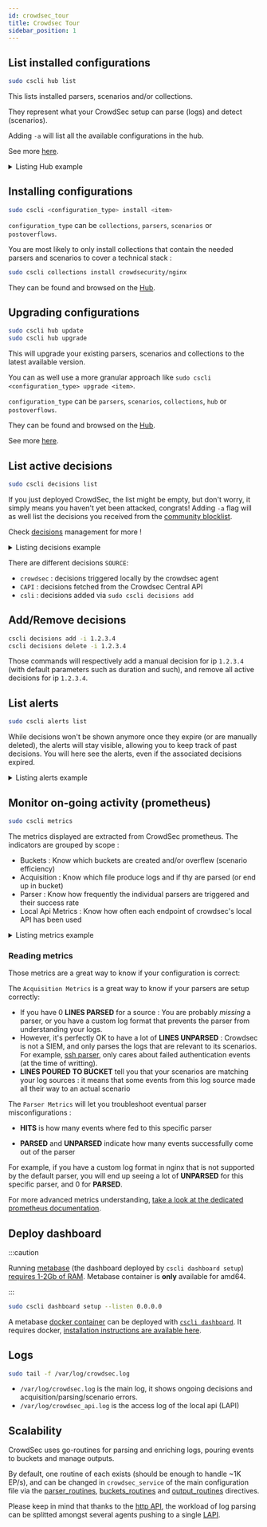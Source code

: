 ```yaml
---
id: crowdsec_tour
title: Crowdsec Tour
sidebar_position: 1
---
```


## List installed configurations

```bash
sudo cscli hub list
```

This lists installed parsers, scenarios and/or collections. 

They represent what your CrowdSec setup can parse (logs) and detect (scenarios). 

Adding `-a` will list all the available configurations in the hub.

See more [here](/user_guides/hub_management.md).

<details>
  <summary>Listing Hub example</summary>

```bash
sudo cscli hub list
INFO[0000] Loaded 13 collecs, 17 parsers, 21 scenarios, 3 post-overflow parsers 
INFO[0000] unmanaged items : 23 local, 0 tainted        
INFO[0000] PARSERS:                                     
--------------------------------------------------------------------------------------------------------------
 NAME                            📦 STATUS    VERSION  LOCAL PATH                                             
--------------------------------------------------------------------------------------------------------------
 crowdsecurity/mysql-logs        ✔️  enabled  0.1      /etc/crowdsec/parsers/s01-parse/mysql-logs.yaml        
 crowdsecurity/sshd-logs         ✔️  enabled  0.1      /etc/crowdsec/parsers/s01-parse/sshd-logs.yaml         
 crowdsecurity/dateparse-enrich  ✔️  enabled  0.1      /etc/crowdsec/parsers/s02-enrich/dateparse-enrich.yaml 
 crowdsecurity/whitelists        ✔️  enabled  0.1      /etc/crowdsec/parsers/s02-enrich/whitelists.yaml       
 crowdsecurity/geoip-enrich      ✔️  enabled  0.2      /etc/crowdsec/parsers/s02-enrich/geoip-enrich.yaml     
 crowdsecurity/syslog-logs       ✔️  enabled  0.1      /etc/crowdsec/parsers/s00-raw/syslog-logs.yaml         
--------------------------------------------------------------------------------------------------------------
INFO[0000] SCENARIOS:                                   
-------------------------------------------------------------------------------------
 NAME                    📦 STATUS    VERSION  LOCAL PATH                            
-------------------------------------------------------------------------------------
 crowdsecurity/mysql-bf  ✔️  enabled  0.1      /etc/crowdsec/scenarios/mysql-bf.yaml 
 crowdsecurity/ssh-bf    ✔️  enabled  0.1      /etc/crowdsec/scenarios/ssh-bf.yaml   
-------------------------------------------------------------------------------------
INFO[0000] COLLECTIONS:                                 
---------------------------------------------------------------------------------
 NAME                 📦 STATUS    VERSION  LOCAL PATH                           
---------------------------------------------------------------------------------
 crowdsecurity/mysql  ✔️  enabled  0.1      /etc/crowdsec/collections/mysql.yaml 
 crowdsecurity/sshd   ✔️  enabled  0.1      /etc/crowdsec/collections/sshd.yaml  
 crowdsecurity/linux  ✔️  enabled  0.2      /etc/crowdsec/collections/linux.yaml 
---------------------------------------------------------------------------------
INFO[0000] POSTOVERFLOWS:                               
--------------------------------------
 NAME  📦 STATUS  VERSION  LOCAL PATH 
--------------------------------------
--------------------------------------

```
</details>

## Installing configurations

```bash
sudo cscli <configuration_type> install <item>
```

`configuration_type` can be `collections`, `parsers`, `scenarios` or `postoverflows`.

You are most likely to only install collections that contain the needed parsers and scenarios to cover a technical stack :

```bash
sudo cscli collections install crowdsecurity/nginx
```

They can be found and browsed on the [Hub](https://hub.crowdsec.net/browse/#configurations).


## Upgrading configurations

```bash
sudo cscli hub update
sudo cscli hub upgrade
```

This will upgrade your existing parsers, scenarios and collections to the latest available version.

You can as well use a more granular approach like `sudo cscli <configuration_type> upgrade <item>`.

`configuration_type` can be `parsers`, `scenarios`, `collections`, `hub` or `postoverflows`.

They can be found and browsed on the [Hub](https://hub.crowdsec.net/browse/#configurations).

See more [here](/user_guides/hub_management.md).


## List active decisions


```bash
sudo cscli decisions list
```

If you just deployed CrowdSec, the list might be empty, but don't worry, it simply means you haven't yet been attacked, congrats! Adding `-a` flag will as well list the decisions you received from the [community blocklist](/central_api/intro.md).

Check [decisions](/user_guides/hub_management.md) management for more !

<details>
  <summary>Listing decisions example</summary>

```bash
sudo cscli decisions list
+-----+-----------+-------------+------------------------------------+--------+---------+----+--------+--------------------+----------+
| ID  | SOURCE    | SCOPE:VALUE |               REASON               | ACTION | COUNTRY | AS | EVENTS |     EXPIRATION     | ALERT ID |
+-----+-----------+-------------+------------------------------------+--------+---------+----+--------+--------------------+----------+
| 802 | cscli     | Ip:1.2.3.5  | manual 'ban' from                  | ban    |         |    |      1 | 3h50m58.10039043s  |     802  |
|     |           |             | 'b76cc7b1bbdc489e93909d2043031de8' |        |         |    |        |                    |          |
| 801 | crowdsec  | Ip:1.2.3.4  | crowdsecurity/ssh-bf               | ban    |         |    |      6 | 3h59m45.100387557s |     801  |
+-----+-----------+-------------+------------------------------------+--------+---------+----+--------+--------------------+----------+
```
</details>

There are different decisions `SOURCE`:

  - `crowdsec` : decisions triggered locally by the crowdsec agent 
  - `CAPI` : decisions fetched from the Crowdsec Central API
  - `csli` : decisions added via `sudo cscli decisions add`

## Add/Remove decisions

```bash
cscli decisions add -i 1.2.3.4
cscli decisions delete -i 1.2.3.4
```

Those commands will respectively add a manual decision for ip `1.2.3.4` (with default parameters such as duration and such), and remove all active decisions for ip `1.2.3.4`.



## List alerts

```bash
sudo cscli alerts list
```

While decisions won't be shown anymore once they expire (or are manually deleted), the alerts will stay visible, allowing you to keep track of past decisions.
You will here see the alerts, even if the associated decisions expired.

<details>
  <summary>Listing alerts example</summary>

```bash
sudo cscli alerts list --since 1h
+----+-------------+----------------------------+---------+----+-----------+---------------------------+
| ID | SCOPE:VALUE |           REASON           | COUNTRY | AS | DECISIONS |        CREATED AT         |
+----+-------------+----------------------------+---------+----+-----------+---------------------------+
|  5 | Ip:1.2.3.6  | crowdsecurity/ssh-bf (0.1) | US      |    | ban:1     | 2020-10-29T11:33:36+01:00 |
+----+-------------+----------------------------+---------+----+-----------+---------------------------+
```
</details>


## Monitor on-going activity (prometheus)

```bash
sudo cscli metrics
```

The metrics displayed are extracted from CrowdSec prometheus.
The indicators are grouped by scope :

 - Buckets : Know which buckets are created and/or overflew (scenario efficiency)
 - Acquisition : Know which file produce logs and if thy are parsed (or end up in bucket)
 - Parser : Know how frequently the individual parsers are triggered and their success rate
 - Local Api Metrics : Know how often each endpoint of crowdsec's local API has been used

<details>
  <summary>Listing metrics example</summary>

```bash
sudo cscli metrics
INFO[0000] Buckets Metrics:
+--------------------------------------+---------------+-----------+--------------+--------+---------+
|                BUCKET                | CURRENT COUNT | OVERFLOWS | INSTANCIATED | POURED | EXPIRED |
+--------------------------------------+---------------+-----------+--------------+--------+---------+
| crowdsecurity/http-bad-user-agent    | -             | -         |            7 |      7 |       7 |
| crowdsecurity/http-crawl-non_statics | -             | -         |           82 |    107 |      82 |
| crowdsecurity/http-probing           | -             | -         |            2 |      2 |       2 |
| crowdsecurity/http-sensitive-files   | -             | -         |            1 |      1 |       1 |
| crowdsecurity/ssh-bf                 |            16 |      5562 |         7788 |  41542 |    2210 |
| crowdsecurity/ssh-bf_user-enum       |             8 | -         |         6679 |  12571 |    6671 |
+--------------------------------------+---------------+-----------+--------------+--------+---------+
INFO[0000] Acquisition Metrics:
+---------------------------+------------+--------------+----------------+------------------------+
|          SOURCE           | LINES READ | LINES PARSED | LINES UNPARSED | LINES POURED TO BUCKET |
+---------------------------+------------+--------------+----------------+------------------------+
| /var/log/auth.log         |      92978 |        41542 |          51436 |                  54113 |
| /var/log/messages         |          2 | -            |              2 | -                      |
| /var/log/nginx/access.log |        124 |           99 |             25 |                     88 |
| /var/log/nginx/error.log  |        287 |           63 |            224 |                     29 |
| /var/log/syslog           |      27271 | -            |          27271 | -                      |
+---------------------------+------------+--------------+----------------+------------------------+
INFO[0000] Parser Metrics:
+--------------------------------+--------+--------+----------+
|            PARSERS             |  HITS  | PARSED | UNPARSED |
+--------------------------------+--------+--------+----------+
| child-crowdsecurity/http-logs  |    486 |    232 |      254 |
| child-crowdsecurity/nginx-logs |    723 |    162 |      561 |
| child-crowdsecurity/sshd-logs  | 381792 |  41542 |   340250 |
| crowdsecurity/dateparse-enrich |  41704 |  41704 | -        |
| crowdsecurity/geoip-enrich     |  41641 |  41641 | -        |
| crowdsecurity/http-logs        |    162 |     59 |      103 |
| crowdsecurity/nginx-logs       |    411 |    162 |      249 |
| crowdsecurity/non-syslog       |    411 |    411 | -        |
| crowdsecurity/sshd-logs        |  92126 |  41542 |    50584 |
| crowdsecurity/syslog-logs      | 120251 | 120249 |        2 |
| crowdsecurity/whitelists       |  41704 |  41704 | -        |
+--------------------------------+--------+--------+----------+
INFO[0000] Local Api Metrics:
+----------------------+--------+------+
|        ROUTE         | METHOD | HITS |
+----------------------+--------+------+
| /v1/alerts           | GET    |    3 |
| /v1/alerts           | POST   | 4673 |
| /v1/decisions/stream | GET    | 6498 |
| /v1/watchers/login   | POST   |   23 |
+----------------------+--------+------+
INFO[0000] Local Api Machines Metrics:
+----------------------------------+------------+--------+------+
|             MACHINE              |   ROUTE    | METHOD | HITS |
+----------------------------------+------------+--------+------+
| 9b0656a34ee24343969bf2f30321ba2 | /v1/alerts | POST   | 4673 |
| 9b0656a34ee24343969bf2f30321ba2 | /v1/alerts | GET    |    3 |
+----------------------------------+------------+--------+------+
INFO[0000] Local Api Bouncers Metrics:
+------------------------------+----------------------+--------+------+
|           BOUNCER            |        ROUTE         | METHOD | HITS |
+------------------------------+----------------------+--------+------+
| cs-firewall-bouncer-n3W19Qua | /v1/decisions/stream | GET    | 6498 |
+------------------------------+----------------------+--------+------+
```

</details>

### Reading metrics

Those metrics are a great way to know if your configuration is correct:

The `Acquisition Metrics` is a great way to know if your parsers are setup correctly:

 - If you have 0 **LINES PARSED** for a source : You are probably *missing* a parser, or you have a custom log format that prevents the parser from understanding your logs.
 - However, it's perfectly OK to have a lot of **LINES UNPARSED** : Crowdsec is not a SIEM, and only parses the logs that are relevant to its scenarios. For example, [ssh parser](https://hub.crowdsec.net/author/crowdsecurity/configurations/sshd-logs),  only cares about failed authentication events (at the time of writting).
 - **LINES POURED TO BUCKET** tell you that your scenarios are matching your log sources : it means that some events from this log source made all their way to an actual scenario


The `Parser Metrics` will let you troubleshoot eventual parser misconfigurations :

 - **HITS** is how many events where fed to this specific parser

 - **PARSED** and **UNPARSED** indicate how many events successfully come out of the parser


For example, if you have a custom log format in nginx that is not supported by the default parser, you will end up seeing a lot of **UNPARSED** for this specific parser, and 0 for **PARSED**.

For more advanced metrics understanding, [take a look at the dedicated prometheus documentation](/observability/prometheus.md).


## Deploy dashboard


:::caution

Running [metabase](https://www.metabase.com/) (the dashboard deployed by `cscli dashboard setup`) [requires 1-2Gb of RAM](https://www.metabase.com/docs/latest/troubleshooting-guide/running.html). Metabase container is **only** available for amd64.

:::


```bash
sudo cscli dashboard setup --listen 0.0.0.0
```

A metabase [docker container](/observability/dashboard.md) can be deployed with [`cscli dashboard`](/cscli/cscli_dashboard.md).
It requires docker, [installation instructions are available here](https://docs.docker.com/engine/install/).

## Logs

```bash
sudo tail -f /var/log/crowdsec.log
```

 - `/var/log/crowdsec.log` is the main log, it shows ongoing decisions and acquisition/parsing/scenario errors.
 - `/var/log/crowdsec_api.log` is the access log of the local api (LAPI)


## Scalability

CrowdSec uses go-routines for parsing and enriching logs, pouring events to buckets and manage outputs.

By default, one routine of each exists (should be enough to handle ~1K EP/s), and can be changed in `crowdsec_service` of the main configuration file via the [parser_routines](/configuration/crowdsec_configuration.md#parser_routines), [buckets_routines](/configuration/crowdsec_configuration.md#buckets_routines) and [output_routines](/configuration/crowdsec_configuration.md#output_routines) directives.

Please keep in mind that thanks to the [http API](https://crowdsecurity.github.io/api_doc/lapi/), the workload of log parsing can be splitted amongst several agents pushing to a single [LAPI](/local_api/intro.md).

